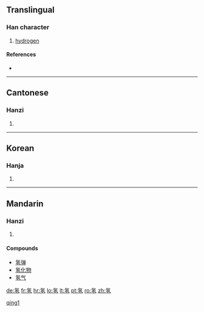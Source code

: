 {{also|氫}}
==Translingual==

===Han character===
{{Han char|rn=84|rad=气|as=05|sn=9|four=|canj=人弓弓人一 (ONNOM)}}

# [[hydrogen]]

====References====
* {{Han ref|kx=0599.111|hdz=32011.070|uh=6C22|ud=27682}}

----

==Cantonese==

===Hanzi===
{{yue-hanzi|jyut=|y=hing1|tra=氫}}

# {{defn|Cantonese}}

----

==Korean==

===Hanja===
{{ko-hanja|hangeul=경|eumhun=|rv=gyeong|mr=kyŏng|y=kyeng}}

# {{defn|Korean}}

----

==Mandarin==

===Hanzi===
{{cmn-hanzi|tra=氫|pin=[[qīng]] ([[qing1]])|wg=ch'ing<sup>1</sup>}}

# {{defn|Mandarin}}

====Compounds====
* [[氢弹]]
* [[氢化物]]
* [[氢气]]

[[Category:zh-cn:Chemical elements|qing1]]

[[de:氢]]
[[fr:氢]]
[[hr:氢]]
[[lo:氢]]
[[lt:氢]]
[[pt:氢]]
[[ro:氢]]
[[zh:氢]]